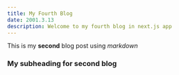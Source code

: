 ---
title: My Fourth Blog
date: 2001.3.13
description: Welcome to my fourth blog in next.js app
---

This is my **second** blog post using _markdown_

### My subheading for second blog
